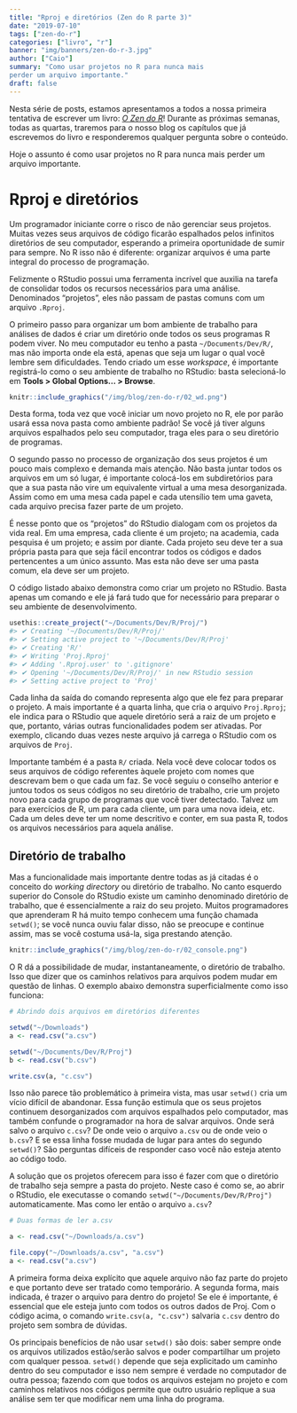 ```yaml
---
title: "Rproj e diretórios (Zen do R parte 3)"
date: "2019-07-10"
tags: ["zen-do-r"]
categories: ["livro", "r"]
banner: "img/banners/zen-do-r-3.jpg"
author: ["Caio"]
summary: "Como usar projetos no R para nunca mais
perder um arquivo importante."
draft: false
---
```


Nesta série de posts, estamos apresentamos a todos a nossa primeira tentativa de
escrever um livro: [*O Zen do R*](https://curso-r.github.io/zen-do-r/)! Durante
as próximas semanas, todas as quartas, traremos para o nosso blog os capítulos
que já escrevemos do livro e responderemos qualquer pergunta sobre o conteúdo.

Hoje o assunto é como usar projetos no R para nunca mais perder um arquivo
importante.

# Rproj e diretórios

Um programador iniciante corre o risco de não gerenciar seus projetos. Muitas
vezes seus arquivos de código ficarão espalhados pelos infinitos diretórios de
seu computador, esperando a primeira oportunidade de sumir para sempre. No R
isso não é diferente: organizar arquivos é uma parte integral do processo de
programação.

Felizmente o RStudio possui uma ferramenta incrível que auxilia na tarefa de
consolidar todos os recursos necessários para uma análise. Denominados
"projetos", eles não passam de pastas comuns com um arquivo `.Rproj`.

O primeiro passo para organizar um bom ambiente de trabalho para análises de
dados é criar um diretório onde todos os seus programas R podem viver. No meu
computador eu tenho a pasta `~/Documents/Dev/R/`, mas não importa onde ela
está, apenas que seja um lugar o qual você lembre sem dificuldades. Tendo
criado um esse *workspace*, é importante registrá-lo como o seu ambiente de
trabalho no RStudio: basta selecioná-lo em
**Tools > Global Options... > Browse**.

```r
knitr::include_graphics("/img/blog/zen-do-r/02_wd.png")
```

Desta forma, toda vez que você iniciar um novo projeto no R, ele por parão
usará essa nova pasta como ambiente padrão! Se você já tiver alguns arquivos
espalhados pelo seu computador, traga eles para o seu diretório de programas.

O segundo passo no processo de organização dos seus projetos é um pouco mais
complexo e demanda mais atenção. Não basta juntar todos os arquivos em um só
lugar, é importante colocá-los em subdiretórios para que a sua pasta
não vire um equivalente virtual a uma mesa desorganizada. Assim como em uma
mesa cada papel e cada utensílio tem uma gaveta, cada arquivo precisa fazer
parte de um projeto.

É nesse ponto que os "projetos" do RStudio dialogam com os projetos da vida
real. Em uma empresa, cada cliente é um projeto; na academia, cada pesquisa é
um projeto; e assim por diante. Cada projeto seu deve ter a sua própria pasta
para que seja fácil encontrar todos os códigos e dados pertencentes a um único
assunto. Mas esta não deve ser uma pasta comum, ela deve ser um projeto.

O código listado abaixo demonstra como criar um projeto no RStudio. Basta
apenas um comando e ele já fará tudo que for necessário para preparar o seu
ambiente de desenvolvimento.

```r
usethis::create_project("~/Documents/Dev/R/Proj/")
#> ✔ Creating '~/Documents/Dev/R/Proj/'
#> ✔ Setting active project to '~/Documents/Dev/R/Proj'
#> ✔ Creating 'R/'
#> ✔ Writing 'Proj.Rproj'
#> ✔ Adding '.Rproj.user' to '.gitignore'
#> ✔ Opening '~/Documents/Dev/R/Proj/' in new RStudio session
#> ✔ Setting active project to 'Proj'
```

Cada linha da saída do comando representa algo que ele fez para preparar o
projeto. A mais importante é a quarta linha, que cria o arquivo `Proj.Rproj`;
ele indica para o RStudio que aquele diretório será a raiz de um projeto e que,
portanto, várias outras funcionalidades podem ser ativadas. Por exemplo,
clicando duas vezes neste arquivo já carrega o RStudio com os arquivos de
`Proj`.

Importante também é a pasta `R/` criada. Nela você deve colocar todos os seus
arquivos de código referentes àquele projeto com nomes que descrevam bem o que
cada um faz. Se você seguiu o conselho anterior e juntou todos os seus códigos
no seu diretório de trabalho, crie um projeto novo para cada grupo de programas
que vocẽ tiver detectado. Talvez um para exercícios de R, um para cada cliente,
um para uma nova ideia, etc. Cada um deles deve ter um nome descritivo e
conter, em sua pasta R, todos os arquivos necessários para aquela análise.

## Diretório de trabalho

Mas a funcionalidade mais importante dentre todas as já citadas é o conceito do
*working directory* ou diretório de trabalho. No canto esquerdo superior do
Console do RStudio existe um caminho denominado diretório de trabalho, que é
essencialmente a raiz do seu projeto. Muitos programadores que aprenderam R há
muito tempo conhecem uma função chamada `setwd()`; se você nunca ouviu falar
disso, não se preocupe e continue assim, mas se você costuma usá-la, siga
prestando atenção.

```r
knitr::include_graphics("/img/blog/zen-do-r/02_console.png")
```

O R dá a possibilidade de mudar, instantaneamente, o diretório de trabalho.
Isso que dizer que os caminhos relativos para arquivos podem mudar em questão
de linhas. O exemplo abaixo demonstra superficialmente como isso funciona:

```r
# Abrindo dois arquivos em diretórios diferentes

setwd("~/Downloads")
a <- read.csv("a.csv")

setwd("~/Documents/Dev/R/Proj")
b <- read.csv("b.csv")

write.csv(a, "c.csv")
```

Isso não parece tão problemático à primeira vista, mas usar `setwd()` cria um
vício difícil de abandonar. Essa função estimula que os seus projetos continuem
desorganizados com arquivos espalhados pelo computador, mas também confunde o
programador na hora de salvar arquivos. Onde será salvo o arquivo `c.csv`?
De onde veio o arquivo `a.csv` ou de onde veio o `b.csv`? E se essa linha fosse
mudada de lugar para antes do segundo `setwd()`? São perguntas difíceis de
responder caso você não esteja atento ao código todo.

A solução que os projetos oferecem para isso é fazer com que o diretório de
trabalho seja sempre a pasta do projeto. Neste caso é como se, ao abrir o
RStudio, ele executasse o comando `setwd("~/Documents/Dev/R/Proj")`
automaticamente. Mas como ler então o arquivo `a.csv`?

```r
# Duas formas de ler a.csv

a <- read.csv("~/Downloads/a.csv")

file.copy("~/Downloads/a.csv", "a.csv")
a <- read.csv("a.csv")
```

A primeira forma deixa explícito que aquele arquivo não faz parte do projeto e
que portanto deve ser tratado como temporário. A segunda forma, mais indicada,
é trazer o arquivo para dentro do projeto! Se ele é importante, é essencial que
ele esteja junto com todos os outros dados de Proj. Com o código acima, o
comando `write.csv(a, "c.csv")` salvaria `c.csv` dentro do projeto sem sombra
de dúvidas.

Os principais benefícios de não usar `setwd()` são dois: saber sempre onde os
arquivos utilizados estão/serão salvos e poder compartilhar um projeto com
qualquer pessoa. `setwd()` depende que seja explicitado um caminho dentro do
seu computador e isso nem sempre é verdade no computador de outra pessoa;
fazendo com que todos os arquivos estejam no projeto e com caminhos relativos
nos códigos permite que outro usuário replique a sua análise sem ter que
modificar nem uma linha do programa.